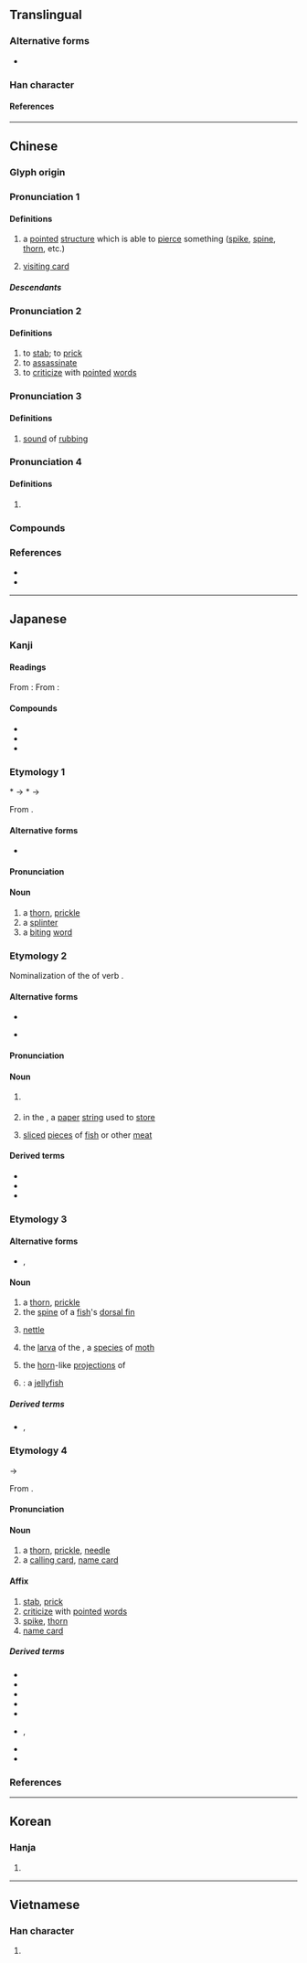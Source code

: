 {{also|刾|剌}}
{{character info}}
==Translingual==

===Alternative forms===
* {{l|mul|刾}}

===Han character===
{{Han char|rn=18|rad=刀|as=06|sn=8|four=52900|canj=DBLN|ids=⿰朿刂}}

====References====
{{Han ref|kx=0139.130|dkj=01969|dj=0316.040|hdz=10333.020|uh=523A}}

----

==Chinese==
{{zh-forms}}

===Glyph origin===
{{Han etym}}

<!--
|h=pfs=chhiuk
|md=chié
|mn=chhiah/xm,zz:chhù/chhì
|mn_note=chhiah - vernacular; chhù - literary; chhì - vernacular (Xiamen, Zhangzhou)
|mn-t=ci3/ciah4
|w=2tshr
-->{{attention|zh}}

===Pronunciation 1===
{{zh-pron
|m=cì
|c=ci3
|mc=1
|oc=1
|cat=n
}}

====Definitions====
{{zh-hanzi}}

# a [[pointed]] [[structure]] which is able to [[pierce]] something ([[spike]], [[spine]], [[thorn]], etc.)
# {{lb|zh|archaic}} [[visiting card]]

=====Descendants=====
{{CJKV||し}}

===Pronunciation 2===
{{zh-pron
|m=cì
|c=ci3,cik3,cek3,sik3
|mc=2
|oc=2
|cat=v
}}

====Definitions====
{{zh-hanzi}}

# to [[stab]]; to [[prick]]
# to [[assassinate]]
# to [[criticize]] with [[pointed]] [[word]]s

{{attention|zh|the two pronunciations seem to be greatly conflated; please check [18:57, 6 August 2018 (UTC)]}}

===Pronunciation 3===
{{zh-pron
|m=cī,cì,1nb=Mainland,2nb=Taiwan
|cat=n
}}

====Definitions====
{{zh-hanzi}}

# [[sound]] of [[rub]]bing

===Pronunciation 4===
{{zh-pron
|m=qì,cì,1nb=Mainland,2nb=Taiwan
|cat=a
}}

====Definitions====
{{zh-hanzi}}

# {{zh-only|刺促}}

===Compounds===
{{zh-der|刺桐:[[Indian coral tree]]|刺骨|刺促|弄刺子兒|刺鼻|刺毛|倒刺|刺激素|刺刺不休|刺瓜|刺囊細胞|刺刺|倒流刺|刺參|對刺|刺史天|刺草|刺齒|刺干|劈刺|刺謁|刺繡|刺楸|刺船|刺殺|刺撓|刺柑|刺股懸梁|刺癢|刺傷|名刺|刺骨懸梁|刺青|寒風刺骨|刺激性|刺客|引錐刺股|帶刺|刺刀|刺兒頭|刺探|刺絲|如芒刺背|刺蝟|刺心|刺槐|刺天|制約刺激|刺溜|刺激|刺絲鞭|刺字|刺腦|刺蹙|刺痛|刺眼|刺配|刺破|刺目|刺柏|刺斜|刺史|刺口|刺耳|刺激類化|刺股|投刺|拼刺|犯刺兒|懸梁刺骨|懷刺漫滅|毒刺|挑茶斡刺|懸頭刺股|流刺網|探刺|擇刺|氄刺|擊刺|挑毛揀刺|手刺|撩蜂撥刺|條件刺激|穿刺|泥中隱刺|描鸞刺鳳|眼中刺|毛刺|挑刺兒|白刺|炒刺|灸刺|激刺|泥中刺|懸頭刺骨|懸梁刺股|調刺|蘇秦刺股|芒刺|草刺兒|鑽刺|背若芒刺|諷刺畫|蛋中挑刺|行刺|遇刺|腰椎穿刺|粉刺|胡遮刺|譏刺|話中帶刺|謀刺|點刺|胡雕刺|骨刺|魚刺|衝刺|面刺|諷刺|通刺|羊膜穿刺|鰭刺|諷刺劇|門刺|鎗刺|芒刺在背|背生芒刺|肉中刺|謁刺|諷刺文字|鬧刺兒|虎刺|芒刺滿身}}

===References===
* {{R:yue:mfccd}}
* {{R:yue:jyut.net}}

{{zh-cat|Elementary}}

----

==Japanese==

===Kanji===
{{ja-kanji|grade=c|rs=刀06}}

====Readings====
From {{der|ja|ltc|-}} {{ltc-l|刺|id=1|[[spike]], [[thorn]]; [[calling card]]}}:
{{ja-readings
|goon=し
|kanon=し
|kun=とげ-
}}
From {{der|ja|ltc|-}} {{ltc-l|刺|id=2|[[prick]], [[stab]]; [[criticize]] with [[pointed]] [[word]]s}}:
{{ja-readings
|goon=しゃく
|kanon=せき
|kun=さ-す, さ-さる, そし-る
}}

====Compounds====
* {{ja-r|刺%客|せっ%かく}}
* {{ja-r|刺青|いれずみ}}
* {{ja-r|肉刺|まめ}}

===Etymology 1===
{{ja-kanjitab|yomi=k|とげ}}
&#42;{{IPAfont|⟨to<sub>2</sub>ɡe<sub>2</sub>⟩}} → *{{IPAchar|/təɡəɨ/}} → {{IPAchar|/toɡe/}}

From {{inh|ja|jpx-pro|sort=とげ|*tənkay}}.

====Alternative forms====
* {{ja-l|棘}}

====Pronunciation====
{{ja-pron|yomi=k|とげ|acc=2|acc_ref=DJR}}

====Noun====
{{ja-noun|とげ}}

# a [[thorn]], [[prickle]]
# a [[splinter]]
# a [[biting]] [[word]]

===Etymology 2===
{{ja-kanjitab|yomi=k|さ|o1=し}}

Nominalization of the {{m|ja|連用形|tr=ren'yōkei||stem or continuative form}} of verb {{m|ja|刺す|tr=sasu||to [[pierce]]; to [[prick]], [[sting]]}}.

====Alternative forms====
* {{ja-l|刺し}}
* {{s|[[paper]] [[string]] for [[coin]]s}} {{ja-l|緡}}

====Pronunciation====
{{ja-pron|yomi=k|さし|acc=2|acc_ref=DJR}}

====Noun====
{{ja-noun|さし}}

# {{short for|ja|米刺|tr=komesashi|dot=:}} {{rfdef|ja|sort=さし}}
# {{lb|ja|historical|sort=さし}} in the {{w|Edo period}}, a [[paper]] [[string]] used to [[store#Verb|store]] {{m|ja|ぜに|tr=zeni||[[round]] [[coin]]s with a  [[square]] [[hole]] in the [[center]]}}
# {{short for|ja|刺身|tr=sashimi|dot=:}} [[slice]]d [[piece]]s of [[fish]] or other [[meat]]

====Derived terms====
* {{ja-r|刺%身|さし%み}}
* {{ja-r|肉%刺|にく%さし}}
* {{ja-r|絽%刺|ろ%ざし}}

===Etymology 3===
{{ja-kanjitab|yomi=i|いら}}
{{rfe|ja|sort=いら}}

====Alternative forms====
* {{ja-l|苛}}, {{ja-l|莿}}

====Noun====
{{ja-noun|いら}}

# a [[thorn]], [[prickle]]
# the [[spine]] {{gl|[[needle]][[-like]] [[structure]]}} of a [[fish]]'s [[dorsal fin]]
# {{short for|ja|刺草|tr=irakusa|dot=:|sort=いら}} [[nettle]]
# {{short for|ja|刺虫|tr=iramushi|dot=:}} the [[larva]] of the {{m|ja|刺蛾|tr=iraga||{{taxlink|Monema flavescens|species|ver=190613}}}}, a [[species]] of [[moth]]
# the [[horn]]-like [[projection]]s of {{m|ja|金平糖|tr=konpeitō||[[sugar]] [[candy]] of [[vary]]ing [[color]]s and [[flavor]]s}}
# {{synonym of|ja|水母|tr=kurage|sort=いら}}: a [[jellyfish]]

=====Derived terms=====
* {{ja-r|刺%草|イラ%クサ}}, {{ja-r|蕁麻|イラクサ}}

===Etymology 4===
{{ja-kanjitab|yomi=o|し}}

{{IPAchar|/si/}} → {{IPAchar|/ɕi/}}

From {{der|ja|ltc|sort=し|-}} {{ltc-l|刺|id=1}}.

====Pronunciation====
{{ja-pron|yomi=o|し|acc=1|acc_ref=DJR,NHK}}

====Noun====
{{ja-noun|し}}

# a [[thorn]], [[prickle]], [[needle]]
# a [[calling card]], [[name card]]
#: {{syn|ja|名札|tr1=nafuda|名刺|tr2=meishi}}

====Affix====
{{ja-pos|affix|し}}

# [[stab#Verb|stab]], [[prick#Verb|prick]]
# [[criticize]] with [[pointed]] [[word]]s
# [[spike]], [[thorn]]
# [[name card]]

=====Derived terms=====
{{der-top3}}
* {{ja-r|刺%客|し%かく}}
* {{ja-r|刺%客|し%きゃく}}
* {{ja-r|刺%激|し%げき}}
* {{ja-r|刺%殺|し%さつ}}
* {{ja-r|刺繍|ししゅう}}
* {{ja-r|風刺|ふうし|rom=-}}, {{ja-r|諷刺|ふうし}}
* {{ja-r|名刺|めいし}}
* {{ja-r|有刺|ゆうし}}
{{der-bottom}}

===References===
<references/>

----

==Korean==

===Hanja===
{{ko-hanja|hangeul=[[자]], [[척]], [[체]]|mr=cha, ch'ŏk, ch'e|y=ca, chek, chey}}

# {{rfdef|ko|sort=刀06}}

----

==Vietnamese==

===Han character===
{{vi-readings|reading=[[thích]], [[thứ]], [[chích]]|rs=刀06}}

# {{rfdef|vi|sort=刀06}}